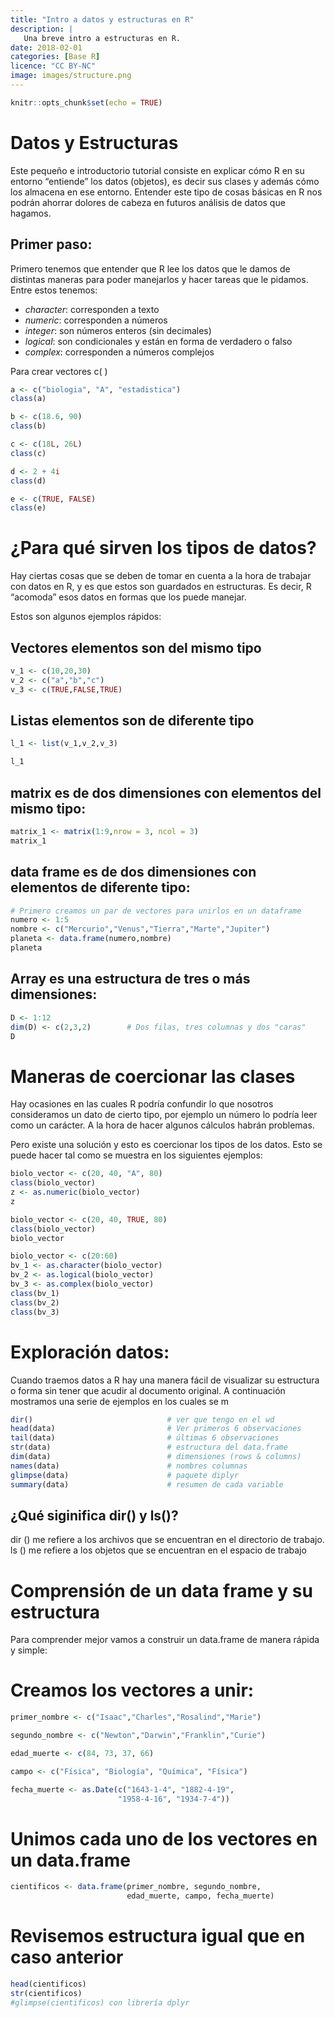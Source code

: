```yaml
---
title: "Intro a datos y estructuras en R"
description: |
   Una breve intro a estructuras en R.
date: 2018-02-01
categories: [Base R]
licence: "CC BY-NC"
image: images/structure.png
---
```


```r
knitr::opts_chunk$set(echo = TRUE)
```


# Datos y Estructuras

Este pequeño e introductorio tutorial consiste en explicar cómo R en su entorno "entiende" los datos (objetos), es decir sus clases y además cómo los almacena en ese entorno. Entender este tipo de cosas básicas en R nos podrán ahorrar dolores de cabeza en futuros análisis de datos que hagamos.

## Primer paso:

Primero tenemos que entender que R lee los datos que le damos de distintas maneras para poder manejarlos y hacer tareas que le pidamos. Entre estos tenemos:

*  _character_: corresponden a texto
*  _numeric_: corresponden a números
*  _integer_: son números enteros (sin decimales)
*  _logical_: son condicionales y están en forma de verdadero o falso
*  _complex_: corresponden a números complejos


Para crear vectores c( )

```r
a <- c("biologia", "A", "estadistica")
class(a)
```

```r
b <- c(18.6, 90)
class(b)
```

```r
c <- c(18L, 26L)
class(c)
```

```r
d <- 2 + 4i
class(d)
```

```r
e <- c(TRUE, FALSE)
class(e)
```

# ¿Para qué sirven los tipos de datos?

Hay ciertas cosas que se deben de tomar en cuenta a la hora de trabajar con datos en R, y es que estos son guardados en estructuras. Es decir, R "acomoda" esos datos en formas que los puede manejar.

Estos son algunos ejemplos rápidos:

## Vectores elementos son del mismo tipo
```r

v_1 <- c(10,20,30)
v_2 <- c("a","b","c")
v_3 <- c(TRUE,FALSE,TRUE)
```

## Listas elementos son de diferente tipo 
```r

l_1 <- list(v_1,v_2,v_3)

l_1
```

## matrix es de dos dimensiones con elementos del mismo tipo:

```r
matrix_1 <- matrix(1:9,nrow = 3, ncol = 3)
matrix_1
```

## data frame es de dos dimensiones con elementos de diferente tipo:
```r
# Primero creamos un par de vectores para unirlos en un dataframe
numero <- 1:5
nombre <- c("Mercurio","Venus","Tierra","Marte","Jupiter")
planeta <- data.frame(numero,nombre)
planeta
```

## Array es una estructura de tres o más dimensiones:
```r
D <- 1:12
dim(D) <- c(2,3,2)        # Dos filas, tres columnas y dos "caras"
D
```

# Maneras de coercionar las clases

Hay ocasiones en las cuales R podría confundir lo que nosotros consideramos un dato de cierto tipo, por ejemplo un número lo podría leer como un carácter. A la hora de hacer algunos cálculos habrán problemas.

Pero existe una solución y esto es coercionar los tipos de los datos. Esto se puede hacer tal como se muestra en los siguientes ejemplos:

```r
biolo_vector <- c(20, 40, "A", 80)
class(biolo_vector)
z <- as.numeric(biolo_vector)
z
```

```r
biolo_vector <- c(20, 40, TRUE, 80)
class(biolo_vector)
biolo_vector
```

```r
biolo_vector <- c(20:60)
bv_1 <- as.character(biolo_vector)
bv_2 <- as.logical(biolo_vector)
bv_3 <- as.complex(biolo_vector)
class(bv_1)
class(bv_2)
class(bv_3)
```

# Exploración datos:

Cuando traemos datos a R hay una manera fácil de visualizar su estructura o forma sin tener que acudir al documento original. A continuación mostramos una serie de ejemplos en los cuales se m


```r
dir()                              # ver que tengo en el wd
head(data)                         # Ver primeros 6 observaciones
tail(data)                         # últimas 6 observaciones
str(data)                          # estructura del data.frame
dim(data)                          # dimensiones (rows & columns)
names(data)                        # nombres columnas
glimpse(data)                      # paquete diplyr
summary(data)                      # resumen de cada variable
```

## ¿Qué siginifica dir() y ls()?

dir () me refiere a los archivos que se encuentran en el directorio
de trabajo.
ls () me refiere a los objetos que se encuentran en el espacio
de trabajo

# Comprensión de un data frame y su estructura

Para comprender mejor vamos a construir un data.frame
de manera rápida y simple:

# Creamos los vectores a unir:

```r
primer_nombre <- c("Isaac","Charles","Rosalind","Marie") 

segundo_nombre <- c("Newton","Darwin","Franklin","Curie")

edad_muerte <- c(84, 73, 37, 66)

campo <- c("Física", "Biología", "Química", "Física")

fecha_muerte <- as.Date(c("1643-1-4", "1882-4-19",
                        "1958-4-16", "1934-7-4"))
```

# Unimos cada uno de los vectores en un data.frame

```r
cientificos <- data.frame(primer_nombre, segundo_nombre,
                          edad_muerte, campo, fecha_muerte)
```

# Revisemos estructura igual que en caso anterior

```r
head(cientificos)
str(cientificos)
#glimpse(cientificos) con librería dplyr
```

